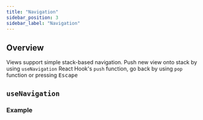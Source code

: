 ```yaml
---
title: "Navigation"
sidebar_position: 3
sidebar_label: "Navigation"
---
```



## Overview

Views support simple stack-based navigation.
Push new view onto stack by using `useNavigation` React Hook's `push` function, go back by using `pop` function or pressing <kbd>Escape</kbd>

## `useNavigation`

### Example

<NavigationCode screenshot={false}/>

[//]: # (### Api Reference)

[//]: # (TODO type)
